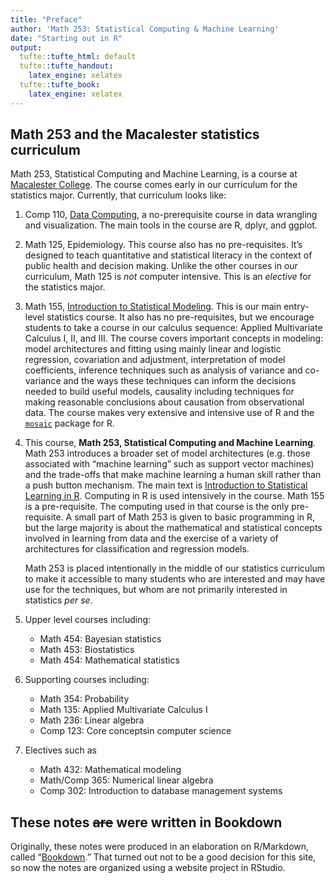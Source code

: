 ```yaml
---
title: "Preface"
author: 'Math 253: Statistical Computing & Machine Learning'
date: "Starting out in R"
output:
  tufte::tufte_html: default
  tufte::tufte_handout:
    latex_engine: xelatex
  tufte::tufte_book:
    latex_engine: xelatex
---
```


## Math 253 and the Macalester statistics curriculum {-}

Math 253, Statistical Computing and Machine Learning, is a course at [Macalester College](http://www.macalester.edu). The course comes early in our curriculum for the statistics major. Currently, that curriculum looks like:

1. Comp 110, [Data Computing](Data-Computing.org), a no-prerequisite course in data wrangling and visualization. The main tools in the course are R, dplyr, and ggplot.
2. Math 125, Epidemiology. This course also has no pre-requisites. It's designed to teach quantitative and statistical literacy in the context of public health and decision making. Unlike the other courses in our curriculum, Math 125 is *not* computer intensive. This is an *elective* for the statistics major.
3. Math 155, [Introduction to Statistical Modeling](http://www.mosaic-web.org/StatisticalModeling). This is our main entry-level statistics course. It also has no pre-requisites, but we encourage students to take a course in our calculus sequence: Applied Multivariate Calculus I, II, and III. The course covers important concepts in modeling: model architectures and fitting using mainly linear and logistic regression, covariation and adjustment, interpretation of model coefficients, inference techniques such as analysis of variance and co-variance and the ways these techniques can inform the decisions needed to build useful models, causality including techniques for making reasonable conclusions about causation from observational data. The course makes very extensive and intensive use of R and the [`mosaic`](https://cran.r-project.org/web/packages/mosaic/vignettes/LessVolume-MoreCreativity.html) package for R.
4. This course, **Math 253, Statistical Computing and Machine Learning**. Math 253 introduces a broader set of model architectures (e.g. those associated with "machine learning" such as support vector machines) and the trade-offs that make machine learning a human skill rather than a push button mechanism. The main text is [Introduction to Statistical Learning in R](http://www-bcf.usc.edu/~gareth/ISL/). Computing in R is used intensively in the course. Math 155 is a pre-requisite. The computing used in that course is the only pre-requisite. A small part of Math 253 is given to basic programming in R, but the large majority is about the mathematical and statistical concepts involved in learning from data and the exercise of a variety of architectures for classification and regression models.
    
    Math 253 is placed intentionally in the middle of our statistics curriculum to make it accessible to many students who are interested and may have use for the techniques, but whom are not primarily interested in statistics *per se*.
5. Upper level courses including:
    - Math 454: Bayesian statistics
    - Math 453: Biostatistics
    - Math 454: Mathematical statistics
6. Supporting courses including:
    - Math 354: Probability
    - Math 135: Applied Multivariate Calculus I 
    - Math 236: Linear algebra
    - Comp 123: Core conceptsin computer science
7. Electives such as
    - Math 432: Mathematical modeling
    - Math/Comp 365: Numerical linear algebra
    - Comp 302: Introduction to database management systems

## These notes ~~are~~ were written in Bookdown  {-}

Originally, these notes were produced in an elaboration on R/Markdown, called "[Bookdown](http://bookdown.org)."  That turned out not to be a good decision for this site, so now the notes are organized using a website project in RStudio.


